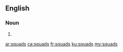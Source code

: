 ==English==

===Noun===
{{head|en|noun plural form}}

# {{plural of|squad|lang=en}}

[[ar:squads]]
[[ca:squads]]
[[fr:squads]]
[[ku:squads]]
[[my:squads]]